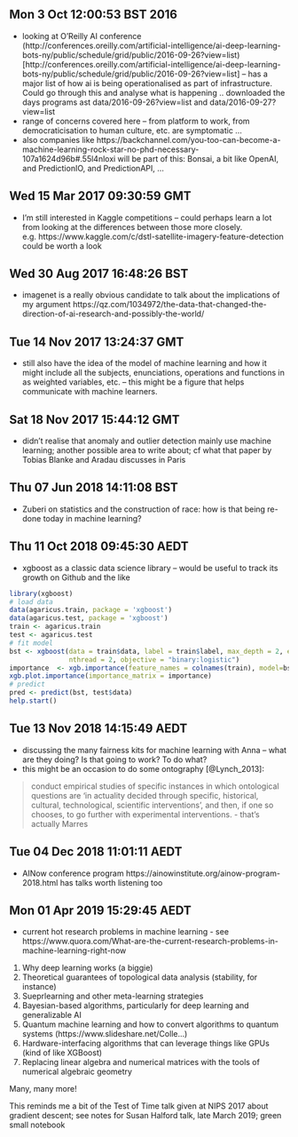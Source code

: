
## Mon  3 Oct 12:00:53 BST 2016

- looking at O'Reilly AI conference (http://conferences.oreilly.com/artificial-intelligence/ai-deep-learning-bots-ny/public/schedule/grid/public/2016-09-26?view=list)[http://conferences.oreilly.com/artificial-intelligence/ai-deep-learning-bots-ny/public/schedule/grid/public/2016-09-26?view=list] -- has a major list of how ai is being operationalised as part of infrastructure. Could go through this  and analyse what is happening .. downloaded the days programs ast data/2016-09-26?view=list and data/2016-09-27?view=list
- range of concerns covered here -- from platform to work, from democraticisation to human culture, etc. are symptomatic ... 
- also companies like https://backchannel.com/you-too-can-become-a-machine-learning-rock-star-no-phd-necessary-107a1624d96b#.55l4nloxi will be part of this: Bonsai, a bit like OpenAI, and PredictionIO, and PredictionAPI, ... 

## Wed 15 Mar 2017 09:30:59 GMT
- I'm still interested in Kaggle competitions -- could perhaps learn a lot from looking at the differences between those more closely. e.g. https://www.kaggle.com/c/dstl-satellite-imagery-feature-detection could be worth a look

## Wed 30 Aug 2017 16:48:26 BST
- imagenet is a really obvious candidate to talk about the implications of my argument https://qz.com/1034972/the-data-that-changed-the-direction-of-ai-research-and-possibly-the-world/  

## Tue 14 Nov 2017 13:24:37 GMT
- still also have the idea of the model of machine learning and how it might include all the subjects, enunciations, operations and functions in as weighted variables, etc. -- this might be a figure that helps communicate with machine learners. 

## Sat 18 Nov 2017 15:44:12 GMT
- didn't realise that anomaly and outlier detection mainly use machine learning; another possible area to write about; cf what that paper by Tobias Blanke and Aradau discusses in Paris

## Thu 07 Jun 2018 14:11:08 BST
- Zuberi on statistics and the construction of race: how is that being re-done today in machine learning? 

## Thu 11 Oct 2018 09:45:30 AEDT
- xgboost as a classic data science library -- would be useful to track its growth on  Github and the like

```r
library(xgboost)
# load data
data(agaricus.train, package = 'xgboost')
data(agaricus.test, package = 'xgboost')
train <- agaricus.train
test <- agaricus.test
# fit model
bst <- xgboost(data = train$data, label = train$label, max_depth = 2, eta = 1, nrounds = 2,
               nthread = 2, objective = "binary:logistic")
importance  <- xgb.importance(feature_names = colnames(train), model=bst)
xgb.plot.importance(importance_matrix = importance)
# predict
pred <- predict(bst, test$data)
help.start()
```


## Tue 13 Nov 2018 14:15:49 AEDT
- discussing the many fairness kits for  machine learning with Anna -- what are they doing? Is that going to work? To do what?
- this might be an occasion to do some ontography [@Lynch_2013]:

>conduct empirical studies of specific instances in which ontological questions are ‘in actuality decided through specific, historical, cultural, technological, scientific interventions’, and then, if one so chooses, to go further with experimental interventions.
- that's actually Marres

## Tue 04 Dec 2018 11:01:11 AEDT
- AINow conference program https://ainowinstitute.org/ainow-program-2018.html has talks worth listening too 

## Mon 01 Apr 2019 15:29:45 AEDT
- current hot research problems in  machine learning - see https://www.quora.com/What-are-the-current-research-problems-in-machine-learning-right-now
1) Why deep learning works (a biggie)
2) Theoretical guarantees of topological data analysis (stability, for instance)
3) Sueprlearning and other meta-learning strategies
4) Bayesian-based algorithms, particularly for deep learning and generalizable AI
5) Quantum machine learning and how to convert algorithms to quantum systems (https://www.slideshare.net/Colle...)
6) Hardware-interfacing algorithms that can leverage things like GPUs (kind of like XGBoost)
7) Replacing linear algebra and numerical matrices with the tools of numerical algebraic geometry

Many, many more!

This reminds me a bit of the Test of Time talk given at NIPS 2017 about gradient descent; see notes for Susan Halford talk, late March 2019; green small notebook 


